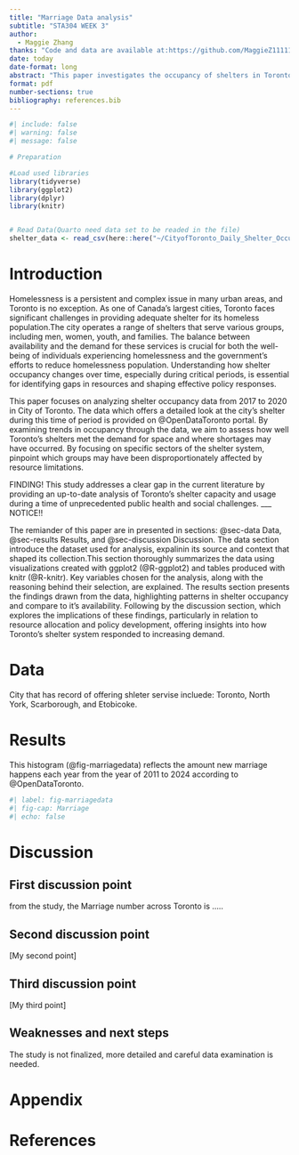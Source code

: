 ```yaml
---
title: "Marriage Data analysis"
subtitle: "STA304 WEEK 3"
author: 
  - Maggie Zhang
thanks: "Code and data are available at:https://github.com/MaggieZ111119/CityofToronto_Daily_Shelter_Occupancy.Rproj.git"
date: today
date-format: long
abstract: "This paper investigates the occupancy of shelters in Toronto from 2017 to 2020, focusing on capacity and usage across different shelter sectors. By analyzing the data, we explore how shelter demand {exceeded available resources in certain sectors. This research highlights significant challenges faced by the shelter system, providing insights into the strain on resources and potential gaps in support for the homeless population}. These findings are crucial for informing policies and improving resource allocation to better address homelessness in Toronto."
format: pdf
number-sections: true
bibliography: references.bib
---
```


```r
#| include: false
#| warning: false
#| message: false

# Preparation

#Load used libraries
library(tidyverse)
library(ggplot2)
library(dplyr)
library(knitr)


# Read Data(Quarto need data set to be readed in the file)
shelter_data <- read_csv(here::here("~/CityofToronto_Daily_Shelter_Occupancy.Rproj/data/analysis_data/full_shelter_data.csv"))
```


# Introduction

Homelessness is a persistent and complex issue in many urban areas, and Toronto is no exception. As one of Canada’s largest cities, Toronto faces significant challenges in providing adequate shelter for its homeless population.The city operates a range of shelters that serve various groups, including men, women, youth, and families. The balance between availability and the demand for these services is crucial for both the well-being of individuals experiencing homelessness and the government's efforts to reduce homelessness population. Understanding how shelter occupancy changes over time, especially during critical periods, is essential for identifying gaps in resources and shaping effective policy responses.

This paper focuses on analyzing shelter occupancy data from 2017 to 2020 in City of Toronto. The data which offers a detailed look at the city’s shelter during this time of period is provided on @OpenDataToronto portal. By examining trends in occupancy through the data, we aim to assess how well Toronto's shelters met the demand for space and where shortages may have occurred. By focusing on specific sectors of the shelter system, pinpoint which groups may have been disproportionately affected by resource limitations. 

FINDING! This study addresses a clear gap in the current literature by providing an up-to-date analysis of Toronto's shelter capacity and usage during a time of unprecedented public health and social challenges. ___ NOTICE!!

The remiander of this paper are in presented in sections: @sec-data Data, @sec-results Results, and @sec-discussion Discussion. The data section introduce the dataset used for analysis, expalinin its source and context that shaped its collection.This section thoroughly summarizes the data using visualizations created with ggplot2 (@R-ggplot2) and tables produced with knitr (@R-knitr). Key variables chosen for the analysis, along with the reasoning behind their selection, are explained. The results section presents the findings drawn from the data, highlighting patterns in shelter occupancy and compare to it's availability. Following by the discussion section, which explores the implications of these findings, particularly in relation to resource allocation and policy development, offering insights into how Toronto's shelter system responded to increasing demand.


# Data {#sec-data}
City that has record of offering shleter servise incluede: Toronto, North York, Scarborough, and Etobicoke.



# Results {#sec-results}
This histogram (@fig-marriagedata) reflects the amount new marriage happens each year from the year of 2011 to 2024 according to @OpenDataToronto.

```r
#| label: fig-marriagedata
#| fig-cap: Marriage
#| echo: false

```


# Discussion {#sec-discussion}

## First discussion point {#sec-first-point}

from the study, the Marriage number across Toronto is .....

## Second discussion point

[My second point]

## Third discussion point
[My third point]

## Weaknesses and next steps

The study is not finalized, more detailed and careful data examination is needed.


\newpage

\appendix

# Appendix {-}


# References


